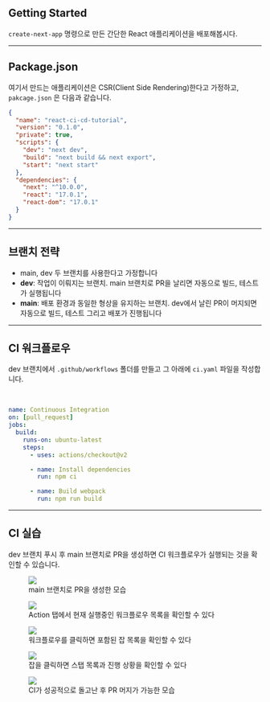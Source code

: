 ## Getting Started

`create-next-app` 명령으로 만든 간단한 React 애플리케이션을 배포해봅시다.


<Home />

---

## Package.json

여기서 만드는 애플리케이션은 CSR(Client Side Rendering)한다고 가정하고, `pakcage.json` 은 다음과 같습니다.

```json
{
  "name": "react-ci-cd-tutorial",
  "version": "0.1.0",
  "private": true,
  "scripts": {
    "dev": "next dev",
    "build": "next build && next export",
    "start": "next start"
  },
  "dependencies": {
    "next": "^10.0.0",
    "react": "17.0.1",
    "react-dom": "17.0.1"
  }
}
```

---

## 브랜치 전략

- main, dev 두 브랜치를 사용한다고 가정합니다
- **dev**: 작업이 이뤄지는 브랜치. main 브랜치로 PR을 날리면 자동으로 빌드, 테스트가 실행됩니다
- **main**: 배포 환경과 동일한 형상을 유지하는 브랜치. dev에서 날린 PR이 머지되면 자동으로 빌드, 테스트 그리고 배포가 진행됩니다

---

## CI 워크플로우

dev 브랜치에서 `.github/workflows` 폴더를 만들고 그 아래에 `ci.yaml` 파일을 작성합니다.

<br />

```yaml
name: Continuous Integration
on: [pull_request]
jobs:
  build:
    runs-on: ubuntu-latest
    steps:
      - uses: actions/checkout@v2

      - name: Install dependencies
        run: npm ci

      - name: Build webpack
        run: npm run build
```

---

## CI 실습

dev 브랜치 푸시 후 main 브랜치로 PR을 생성하면 CI 워크플로우가 실행되는 것을 확인할 수 있습니다.

<!-- fragments-start -->

<figure>
  <img src="/public/images/slides/ci-hands-on/ci-1.png" />
  <figcaption>main 브랜치로 PR을 생성한 모습</figcaption>
</figure>

<figure>
  <img src="/public/images/slides/ci-hands-on/ci-2.png" />
  <figcaption>
    Action 탭에서 현재 실행중인 워크플로우 목록을 확인할 수 있다
  </figcaption>
</figure>

<figure>
  <img src="/public/images/slides/ci-hands-on/ci-3.png" />
  <figcaption>워크플로우를 클릭하면 포함된 잡 목록을 확인할 수 있다</figcaption>
</figure>

<figure>
  <img src="/public/images/slides/ci-hands-on/ci-4.png" />
  <figcaption>잡을 클릭하면 스탭 목록과 진행 상황을 확인할 수 있다</figcaption>
</figure>

<figure>
  <img src="/public/images/slides/ci-hands-on/ci-5.png" />
  <figcaption>CI가 성공적으로 돌고난 후 PR 머지가 가능한 모습</figcaption>
</figure>

<!-- fragments-end -->
